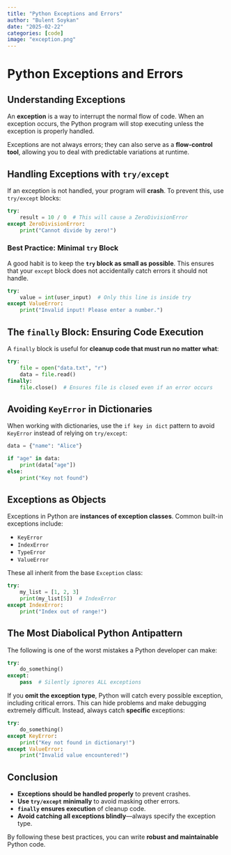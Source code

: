 ```yaml
---
title: "Python Exceptions and Errors"
author: "Bulent Soykan"
date: "2025-02-22"
categories: [code]
image: "exception.png"
---
```


# Python Exceptions and Errors

## Understanding Exceptions

An **exception** is a way to interrupt the normal flow of code. When an exception occurs, the Python program will stop executing unless the exception is properly handled.

Exceptions are not always errors; they can also serve as a **flow-control tool**, allowing you to deal with predictable variations at runtime.

## Handling Exceptions with `try/except`

If an exception is not handled, your program will **crash**. To prevent this, use `try/except` blocks:

```python
try:
    result = 10 / 0  # This will cause a ZeroDivisionError
except ZeroDivisionError:
    print("Cannot divide by zero!")
```

### Best Practice: Minimal `try` Block

A good habit is to keep the **`try` block as small as possible**. This ensures that your `except` block does not accidentally catch errors it should not handle.

```python
try:
    value = int(user_input)  # Only this line is inside try
except ValueError:
    print("Invalid input! Please enter a number.")
```

## The `finally` Block: Ensuring Code Execution

A `finally` block is useful for **cleanup code that must run no matter what**:

```python
try:
    file = open("data.txt", "r")
    data = file.read()
finally:
    file.close()  # Ensures file is closed even if an error occurs
```

## Avoiding `KeyError` in Dictionaries

When working with dictionaries, use the `if key in dict` pattern to avoid `KeyError` instead of relying on `try/except`:

```python
data = {"name": "Alice"}

if "age" in data:
    print(data["age"])
else:
    print("Key not found")
```

## Exceptions as Objects

Exceptions in Python are **instances of exception classes**. Common built-in exceptions include:

- `KeyError`
- `IndexError`
- `TypeError`
- `ValueError`

These all inherit from the base `Exception` class:

```python
try:
    my_list = [1, 2, 3]
    print(my_list[5])  # IndexError
except IndexError:
    print("Index out of range!")
```

## The Most Diabolical Python Antipattern

The following is one of the worst mistakes a Python developer can make:

```python
try:
    do_something()
except:
    pass  # Silently ignores ALL exceptions
```

If you **omit the exception type**, Python will catch every possible exception, including critical errors. This can hide problems and make debugging extremely difficult. Instead, always catch **specific** exceptions:

```python
try:
    do_something()
except KeyError:
    print("Key not found in dictionary!")
except ValueError:
    print("Invalid value encountered!")
```

## Conclusion

- **Exceptions should be handled properly** to prevent crashes.
- **Use `try/except` minimally** to avoid masking other errors.
- **`finally` ensures execution** of cleanup code.
- **Avoid catching all exceptions blindly**—always specify the exception type.

By following these best practices, you can write **robust and maintainable** Python code.
